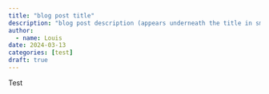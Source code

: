 ```yaml
---
title: "blog post title"
description: "blog post description (appears underneath the title in smaller text) which is included on the listing page"
author:
  - name: Louis
date: 2024-03-13
categories: [test] 
draft: true 
---
```



Test